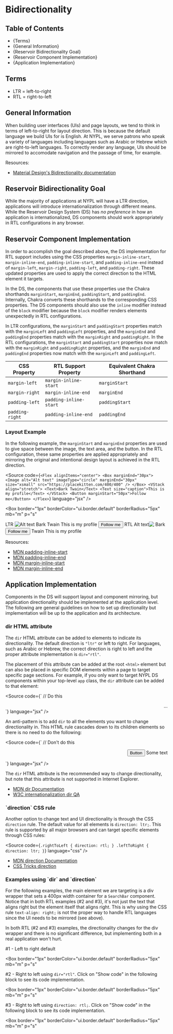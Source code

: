 

<Meta title="Style Guide/Bidirectionality" />

# Bidirectionality

## Table of Contents

- {<Link href="#terms" target="_self">Terms</Link>}
- {<Link href="#general-information" target="_self">General Information</Link>}
- {<Link href="#reservoir-bidirectionality-goal" target="_self">Reservoir Bidirectionality Goal</Link>}
- {<Link href="#reservoir-component-implementation" target="_self">Reservoir Component Implementation</Link>}
- {<Link href="#application-implementation" target="_self">Application Implementation</Link>}

## Terms

- LTR = left-to-right
- RTL = right-to-left

## General Information

When building user interfaces (UIs) and page layouts, we tend to think in terms
of left-to-right for layout direction. This is because the default language we
build UIs for is English. At NYPL, we serve patrons who speak a variety of
languages including languages such as Arabic or Hebrew which are right-to-left
languages. To correctly render any language, UIs should be mirrored to accomodate
navigation and the passage of time, for example.

Resources:

- [Material Design's Bidirectionality documentation](https://material.io/design/usability/bidirectionality.html)

## Reservoir Bidirectionality Goal

While the majority of applications at NYPL will have a LTR direction,
applications will introduce internationalization through different means. While
the Reservoir Design System (DS) has _no preference_ in how an application is
internationalized, DS components should work appropriately in RTL configurations
in any browser.

## Reservoir Component Implementation

In order to accomplish the goal described above, the DS implementation for RTL
support includes using the CSS properties `margin-inline-start`,
`margin-inline-end`, `padding-inline-start`, and `padding-inline-end` instead of
`margin-left`, `margin-right`, `padding-left`, and `padding-right`. These updated
properties are used to apply the correct direction to the HTML element it targets.

In the DS, the components that use these properties use the Chakra shorthands
`marginStart`, `marginEnd`, `paddingStart`, and `paddingEnd`. Internally, Chakra
converts these shorthands to the corresponding CSS properties. The DS components
should also use the `inline` modifier instead of the `block` modifier because the
`block` modifier renders elements unexpectedly in RTL configurations.

In LTR configurations, the `marginStart` and `paddingStart` properties match
with the `marginLeft` and `paddingLeft` properties, and the `marginEnd` and
`paddingEnd` properties match with the `marginRight` and `paddingRight`. In the
RTL configurations, the `marginStart` and `paddingStart` properties now match
with the `marginRight` and `paddingRight` properties, and the `marginEnd` and
`paddingEnd` properties now match with the `marginLeft` and `paddingLeft`.

| CSS Property    | RTL Support Property   | Equivalent Chakra Shorthand |
| --------------- | ---------------------- | --------------------------- |
| `margin-left`   | `margin-inline-start`  | `marginStart`               |
| `margin-right`  | `margin-inline-end`    | `marginEnd`                 |
| `padding-left`  | `padding-inline-start` | `paddingStart`              |
| `padding-right` | `padding-inline-end`   | `paddingEnd`                |

### Layout Example

In the following example, the `marginStart` and `marginEnd` properties are used
to give space between the image, the text area, and the button. In the RTL
configuration, these same properties are applied appropriately and mirroring
the original and intentional design layout is achieved in the RTL direction.

<Source
  code={`
<Flex alignItems="center">
  <Box marginEnd="30px">
    <Image
      alt="Alt text"
      imageType="circle"
      marginEnd="30px"
      size="xsmall"
      src="https://placekitten.com/400/400"
    />
  </Box>
  <VStack align="stretch">
    <Text>Bark Twain</Text>
    <Text size="caption">This is my profile</Text>
  </VStack>
  <Button marginStart="50px">Follow me</Button>
</Flex>
`}
  language="jsx"
/>

<Box
  border="1px"
  borderColor="ui.border.default"
  borderRadius="5px"
  mb="m"
  p="s"
>
  <VStack align="stretch" gap="30px">
    <Box>
      <Heading level="h3" size="heading6">
        LTR
      </Heading>
      <Flex alignItems="center">
        <Box marginEnd="30px">
          <Image
            alt="Alt text"
            imageType="circle"
            marginEnd="30px"
            size="xsmall"
            src="https://placekitten.com/400/400"
          />
        </Box>
        <VStack align="stretch">
          <Text>Bark Twain</Text>
          <Text size="caption">This is my profile</Text>
        </VStack>
        <Button marginStart="50px">Follow me</Button>
      </Flex>
    </Box>
    <Box dir="rtl">
      <Heading level="h3" size="heading6">
        RTL
      </Heading>
      <Flex alignItems="center">
        <Box marginEnd="30px">
          <Image
            alt="Alt text"
            imageType="circle"
            marginEnd="30px"
            size="xsmall"
            src="https://placekitten.com/400/400"
          />
        </Box>
        <VStack align="stretch">
          <Text>Bark Twain</Text>
          <Text size="caption">This is my profile</Text>
        </VStack>
        <Button marginStart="50px">Follow me</Button>
      </Flex>
    </Box>
  </VStack>
</Box>

Resources:

- [MDN padding-inline-start](https://developer.mozilla.org/en-US/docs/Web/CSS/padding-inline-start)
- [MDN padding-inline-end](https://developer.mozilla.org/en-US/docs/Web/CSS/padding-inline-end)
- [MDN margin-inline-start](https://developer.mozilla.org/en-US/docs/Web/CSS/margin-inline-start)
- [MDN margin-inline-end](https://developer.mozilla.org/en-US/docs/Web/CSS/margin-inline-end)

## Application Implementation

Components in the DS will support layout and component mirroring, but application
directionality should be implemented at the application level. The following are
general guidelines on how to set up directionality but implementation will be up
to the application and its architecture.

### dir HTML attribute

The `dir` HTML attribute can be added to elements to indicate its directionality.
The default direction is `"ltr"` or left to right. For languages, such as Arabic
or Hebrew, the correct direction is right to left and the proper attribute
implementation is `dir="rtl"`.

The placement of this attribute can be added at the root `<html>` element but can
also be placed in specific DOM elements within a page to target specific page
sections. For example, if you only want to target NYPL DS components within your
top-level `app` class, the `dir` attribute can be added to that element:

<Source
  code={`
// Do this
<div className="app" dir="rtl">
  ...
</div>
`}
  language="jsx"
/>

An anti-pattern is to add `dir` to all the elements you want to change
directionality in. This HTML rule cascades down to its children elements so
there is no need to do the following:

<Source
  code={`
// Don't do this
<div className="app" dir="rtl">
  <div dir="rtl">
    <p dir="rtl">
      Some text <button dir="rtl">Button</button>
    </p>
  </div>
</div>
`}
  language="jsx"
/>

The `dir` HTML attribute is the recommended way to change directionality, but
note that this attribute is not supported in Internet Explorer.

- [MDN dir Documentation](https://developer.mozilla.org/en-US/docs/Web/HTML/Global_attributes/dir)
- [W3C internationalization dir QA](https://www.w3.org/International/questions/qa-html-dir)

### \`direction\` CSS rule

Another option to change text and UI directionality is through the CSS `direction`
rule. The default value for all elements is `direction: ltr;`. This rule is
supported by all major browsers and can target specific elements through CSS rules:

<Source
  code={`
.rightToLeft {
  direction: rtl;
}
.leftToRight {
  direction: ltr;
}
`}
  language="css"
/>

- [MDN direction Documentation](https://developer.mozilla.org/en-US/docs/Web/CSS/direction)
- [CSS Tricks direction](https://css-tricks.com/almanac/properties/d/direction/)

### Examples using \`dir\` and \`direction\`

For the following examples, the main element we are targeting is a div wrapper
that sets a 400px width container for a `SearchBar` component. Notice that in both
RTL examples (#2 and #3), it's not just the text that aligns right but the element
itself that aligns right. This is why using the CSS rule `text-align: right;` is
not the proper way to handle RTL languages since the UI needs to be mirrored (see above).

In both RTL (#2 and #3) examples, the directionality changes for the div wrapper
and there is no significant difference, but implementing both in a real application
won't hurt.

#1 - Left to right default

<Box
  border="1px"
  borderColor="ui.border.default"
  borderRadius="5px"
  mb="m"
  p="s"
>
  <div style={{ width: "400px" }}>
    <SearchBar
      helperText="Use a keyword or phrase to search!"
      id="example1"
      isRequired
      textInputProps={{
        labelText: "Item Search",
        name: "textInputName",
        placeholder: "Item Search",
      }}
    />
  </div>
</Box>

#2 - Right to left using `dir="rtl"`. Click on "Show code" in the following
block to see its code implementation.

<Box
  border="1px"
  borderColor="ui.border.default"
  borderRadius="5px"
  mb="m"
  p="s"
>
  <div dir="rtl">
    <div style={{ width: "400px" }}>
      <SearchBar
        helperText="استخدم كلمة رئيسية أو عبارة للبحث!"
        id="example2"
        isRequired
        textInputProps={{
          labelText: "Item Search",
          name: "textInputName",
          placeholder: "Item Search",
        }}
      />
    </div>
  </div>
</Box>

#3 - Right to left using `direction: rtl;`. Click on "Show code" in the following
block to see its code implementation.

<Box
  border="1px"
  borderColor="ui.border.default"
  borderRadius="5px"
  mb="m"
  p="s"
>
  <div style={{ direction: "rtl" }}>
    <div style={{ width: "400px" }}>
      <SearchBar
        helperText="استخدم كلمة رئيسية أو عبارة للبحث!"
        id="example3"
        isRequired
        textInputProps={{
          labelText: "Item Search",
          name: "textInputName",
          placeholder: "Item Search",
        }}
      />
    </div>
  </div>
</Box>
